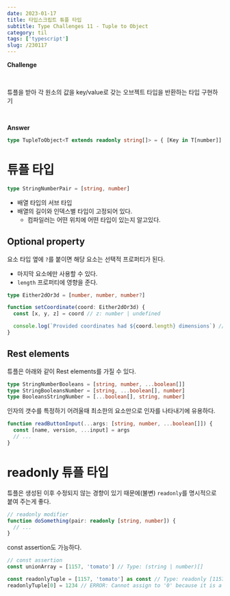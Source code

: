 ```yaml
---
date: 2023-01-17
title: 타입스크립트 튜플 타입
subtitle: Type Challenges 11 - Tuple to Object
category: til
tags: ['typescript']
slug: /230117
---
```


**Challenge**

<br />

튜플을 받아 각 원소의 값을 key/value로 갖는 오브젝트 타입을 반환하는 타입 구현하기

<br />

**Answer**

```ts
type TupleToObject<T extends readonly string[]> = { [Key in T[number]]: Key }
```

# 튜플 타입

```ts
type StringNumberPair = [string, number]
```

- 배열 타입의 서브 타입
- 배열의 길이와 인덱스별 타입이 고정되어 있다.
  - 컴파일러는 어떤 위치에 어떤 타입이 있는지 알고있다.

## Optional property

요소 타입 옆에 `?`를 붙이면 해당 요소는 선택적 프로퍼티가 된다.

- 마지막 요소에만 사용할 수 있다.
- `length` 프로퍼티에 영향을 준다.

```ts
type Either2dOr3d = [number, number, number?]

function setCoordinate(coord: Either2dOr3d) {
  const [x, y, z] = coord // z: number | undefined

  console.log(`Provided coordinates had ${coord.length} dimensions`) // length: 2 | 3
}
```

## Rest elements

튜플은 아래와 같이 Rest elements를 가질 수 있다.

```ts
type StringNumberBooleans = [string, number, ...boolean[]]
type StringBooleansNumber = [string, ...boolean[], number]
type BooleansStringNumber = [...boolean[], string, number]
```

인자의 갯수를 특정하기 어려울때 최소한의 요소만으로 인자를 나타내기에 유용하다.

```ts
function readButtonInput(...args: [string, number, ...boolean[]]) {
  const [name, version, ...input] = args
  // ...
}
```

# readonly 튜플 타입

튜플은 생성된 이후 수정되지 않는 경향이 있기 때문에(불변) `readonly`를 명시적으로 붙여 주는게 좋다.

```ts
// readonly modifier
function doSomething(pair: readonly [string, number]) {
  // ...
}
```

const assertion도 가능하다.

```ts
// const assertion
const unionArray = [1157, 'tomato'] // Type: (string | number)[]

const readonlyTuple = [1157, 'tomato'] as const // Type: readonly [1157, 'tomato']
readonlyTuple[0] = 1234 // ERROR: Cannot assign to '0' because it is a read-only property.
```
